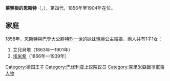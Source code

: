 {{Expand language|1=en|time=2021-03-08T13:45:49+00:00}}
{{Unreferenced|time=2021-03-08T13:45:49+00:00}}
{{Infobox noble
| name        = 恩斯特
| image       = Ernest, Prince of Leiningen (1830-1904), Commander of H.M. Yacht.jpg
| succession  = 萊寧根親王
| reign       = 1856年 — 1904年
| predecessor = [[卡爾_(萊寧根親王)|卡爾]]
| successor   = [[埃米希_(萊寧根親王)|埃米希]]
| birth_date  = {{Birth date|1830|11|9|df=y}}
| birth_place = [[阿莫巴赫|阿莫巴赫]]
| death_date  = {{death date and age|1904|4|5|1830|11|9|df=y}}
| death_place = 阿莫巴赫
| noble family= [[萊寧根家族|萊寧根家族]]
| father      = 第三代[[卡爾_(萊寧根親王)|萊寧根親王卡爾]]
| mother      = 瑪麗亞·馮·克雷伯斯貝格
}}
'''萊寧根的恩斯特'''（{{lang-de|Ernst zu Leiningen}}，{{bd|1830年|11月9日|1904年|4月5日}}），第四代{{le|萊寧根親王|Prince of Leiningen}}，1856年至1904年在位。

== 家庭 ==
1858年，恩斯特與巴登大公[[弗里德里希一世_(巴登)|腓特烈一世]]的妹妹[[巴登的瑪麗_(1834-1899)|瑪麗公主]]結婚，兩人共有1子1女：
# 艾兒貝塔（1863年—1901年）
# [[埃米希_(萊寧根親王)|埃米希]]（1866年—1939年）

[[Category:德国王子|Category:德国王子]]
[[Category:巴伐利亚上议院议员|Category:巴伐利亚上议院议员]]
[[Category:克里米亞戰爭軍事人物|Category:克里米亞戰爭軍事人物]]